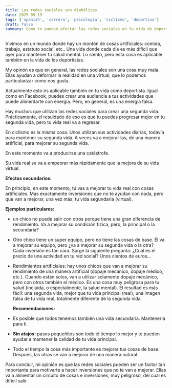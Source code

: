 ```yaml
---
title: Las redes sociales son diabólicas
date: 2025-09-19
tags: ['spanish', 'carrera', 'psicologia', 'ciclismo', 'deportivo']
draft: false
summary: Como te pueden afectar las redes sociales en tu vida de deportista
---
```


Vivimos en un mundo donde hay un montón de cosas artificiales: comida, trabajo, estatuto social, etc.. Una vida donde cada día es más dificil que ayer para mantener tu salud mental. Lo siento, pero esta cosa es aplicable también en la vida de los deportistas.

My opinón es que en general, las redes sociales son una cosa muy mala. Ellas ayudan a deformar la realidad en una virtual, que lo podemos particularizar como nos gusta.

Actualmente esto es aplicable también en tu vida como deportista. Igual como en Facebook, puedes crear una audiencia a tus actividades que puede alimentarte con energia. Pero, en general, es una energia falsa.

Hay muchos que utilizan las redes sociales para crear una segunda vida.
Prácticamente, el resuldado de eso es que tu puedes progresar mejor en tu segunda vida, pero tu vida real va a regresar.

En ciclismo es la misma cosa. Unos utilizan sus actividades diarias, todavía para mantener su segunda vida. A veces va a mejorar las, de una manera artifícial, para mejorar su segunda vida.

En este momento va a producirse una catástrofe.

Su vida real se va a empeorar más rápidamente que la mejora de su vida virtual.

**Efectos secundarios:**

En principio, en este momento, tú vas a mejorar tu vida real con cosas artificiales. Mas exactamente inversiones que no te ayudan con nada, pero que van a mejorar, una vez más, tu vida segundaria (virtual).

**Ejemplos particulares:**

- un chico no puede salir con otros porque tiene una gran diferencia de rendimiento. Va a mejorar su condición fizica, pero, la principal o la secundaria?
- Otro chico tiene un super equipo, pero no tiene las cosas de base. Él va a mejorar su equipo, pero ¿va a mejorar su segunda vida o la otra?  
  Cada inversión es tan cara. Surge la siguiente pregunta: ¿Cuál es el precio de una actividad en tu red social? Unos cientos de euros…

- Rendimientos artificiales: hay unos chicos que van a mejorar su rendimiento de una manera artificial (dopaje mecánico, dopaje médico, etc.). Cuando están solos, van a utilizar solamente dopaje mecánico, pero con otros también el médico. Es una cosa muy peligrosa para tu salud (incluida, o especialmente, la salud mental).
  El resultad es más fácil: una segunda vida, mejor que tu vida principal (real), una imagen falsa de tu vida real, totalmente diferente de la segunda vida.

  **Recomendaciones:**

- Es posible que todos tenemos también una vida secundaria. Mantenerla para ti.
- **Sin atajos:** pasos pequeñitos son todo el tiempo lo mejor y te pueden ayudar a mantener la calidad de tu vida principal.
- Todo el tiempo la cosa más importante es mejorar tus cosas de base. Después, las otras se van a mejorar de una manera natural.

Para concluir, mi opinión es que las redes sociales pueden ser un factor tan importante para motivarte a hacer inversiones que no te van a mejorar. Ellas va a alimentar un circuito de cosas e inversiones, muy peligroso, del cual es dificil salir.

